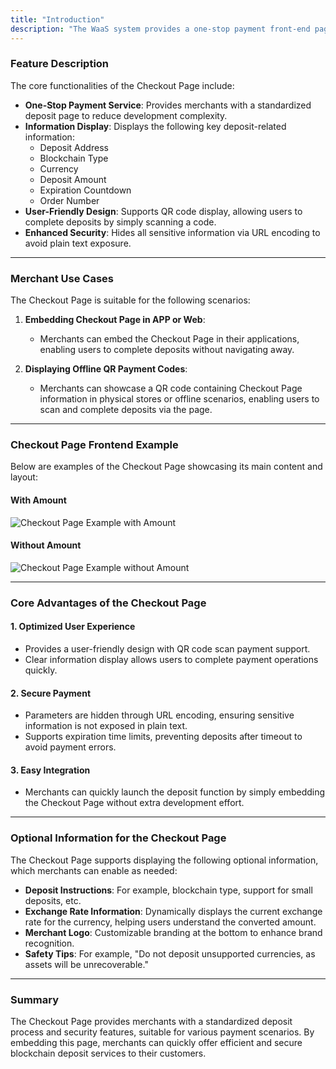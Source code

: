 ```yaml
---
title: "Introduction"
description: "The WaaS system provides a one-stop payment front-end page for merchants, called the **Checkout Page**. By embedding this page into their application or presenting it to users, merchants can offer their customers a convenient and secure deposit experience."
---
```


### Feature Description

The core functionalities of the Checkout Page include:

- **One-Stop Payment Service**: Provides merchants with a standardized deposit page to reduce development complexity.
- **Information Display**: Displays the following key deposit-related information:
  - Deposit Address
  - Blockchain Type
  - Currency
  - Deposit Amount
  - Expiration Countdown
  - Order Number
- **User-Friendly Design**: Supports QR code display, allowing users to complete deposits by simply scanning a code.
- **Enhanced Security**: Hides all sensitive information via URL encoding to avoid plain text exposure.

---

### Merchant Use Cases

The Checkout Page is suitable for the following scenarios:

1. **Embedding Checkout Page in APP or Web**:
   - Merchants can embed the Checkout Page in their applications, enabling users to complete deposits without navigating away.

2. **Displaying Offline QR Payment Codes**:
   - Merchants can showcase a QR code containing Checkout Page information in physical stores or offline scenarios, enabling users to scan and complete deposits via the page.

---

### Checkout Page Frontend Example

Below are examples of the Checkout Page showcasing its main content and layout:

#### **With Amount**

<div className="my-4 border border-gray-200 rounded-lg overflow-hidden shadow-md flex justify-center items-center p-4 bg-gray-50">
  <img
    src="/logo/收银台_带金额.png"
    alt="Checkout Page Example with Amount"
    className="max-w-xs h-auto rounded-md shadow-lg"
  />
</div>

#### **Without Amount**

<div className="my-4 border border-gray-200 rounded-lg overflow-hidden shadow-md flex justify-center items-center p-4 bg-gray-50">
  <img
    src="/logo/收银台_不带金额.png"
    alt="Checkout Page Example without Amount"
    className="max-w-xs h-auto rounded-md shadow-lg"
  />
</div>

---

### Core Advantages of the Checkout Page

#### **1. Optimized User Experience**
- Provides a user-friendly design with QR code scan payment support.
- Clear information display allows users to complete payment operations quickly.

#### **2. Secure Payment**
- Parameters are hidden through URL encoding, ensuring sensitive information is not exposed in plain text.
- Supports expiration time limits, preventing deposits after timeout to avoid payment errors.

#### **3. Easy Integration**
- Merchants can quickly launch the deposit function by simply embedding the Checkout Page without extra development effort.

---

### Optional Information for the Checkout Page

The Checkout Page supports displaying the following optional information, which merchants can enable as needed:

- **Deposit Instructions**: For example, blockchain type, support for small deposits, etc.
- **Exchange Rate Information**: Dynamically displays the current exchange rate for the currency, helping users understand the converted amount.
- **Merchant Logo**: Customizable branding at the bottom to enhance brand recognition.
- **Safety Tips**: For example, "Do not deposit unsupported currencies, as assets will be unrecoverable."

---

### Summary

The Checkout Page provides merchants with a standardized deposit process and security features, suitable for various payment scenarios. By embedding this page, merchants can quickly offer efficient and secure blockchain deposit services to their customers.